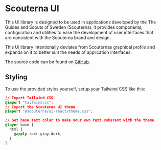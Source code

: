 
<Meta title="Overview" />

# Scouterna UI

This UI library is designed to be used in applications developed by the The
Guides and Scouts of Sweden (Scouterna). It provides components, configuration
and utilities to ease the development of user interfaces that are consistent
with the Scouterna brand and design.

This UI library intentionally deviates from Scouternas graphical profile and
expands on it to better suit the needs of application interfaces.

The source code can be found on [GitHub](https://github.com/scouterna/ui).

## Styling

To use the provided styles yourself, setup your Tailwind CSS like this:

```css
// Import Tailwind CSS
@import "tailwindcss";
// Import the Scouterna UI theme
@import "@scouterna/ui-react/theme.css";

// Set base text color to make your own text coherent with the theme
@layer base {
  html {
    @apply text-gray-dark;
  }
}
```
